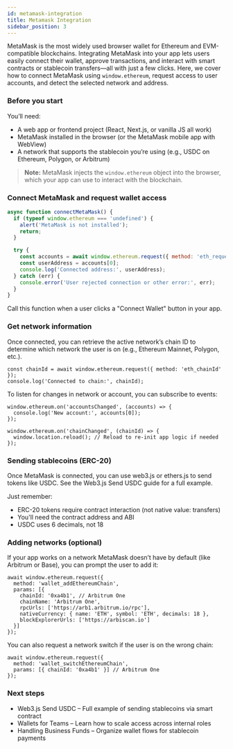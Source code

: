 ```yaml
---
id: metamask-integration
title: Metamask Integration
sidebar_position: 3
---
```


MetaMask is the most widely used browser wallet for Ethereum and EVM-compatible blockchains. Integrating MetaMask into your app lets users easily connect their wallet, approve transactions, and interact with smart contracts or stablecoin transfers—all with just a few clicks.
Here, we cover how to connect MetaMask using `window.ethereum`, request access to user accounts, and detect the selected network and address.

### Before you start

You’ll need:

- A web app or frontend project (React, Next.js, or vanilla JS all work)
- MetaMask installed in the browser (or the MetaMask mobile app with WebView)
- A network that supports the stablecoin you’re using (e.g., USDC on Ethereum, Polygon, or Arbitrum)

> **Note:** MetaMask injects the `window.ethereum` object into the browser, which your app can use to interact with the blockchain.

### Connect MetaMask and request wallet access

```js
async function connectMetaMask() {
  if (typeof window.ethereum === 'undefined') {
    alert('MetaMask is not installed');
    return;
  }

  try {
    const accounts = await window.ethereum.request({ method: 'eth_requestAccounts' });
    const userAddress = accounts[0];
    console.log('Connected address:', userAddress);
  } catch (err) {
    console.error('User rejected connection or other error:', err);
  }
}
```

Call this function when a user clicks a "Connect Wallet" button in your app.

### Get network information
Once connected, you can retrieve the active network’s chain ID to determine which network the user is on (e.g., Ethereum Mainnet, Polygon, etc.).
```
const chainId = await window.ethereum.request({ method: 'eth_chainId' });
console.log('Connected to chain:', chainId);
```
To listen for changes in network or account, you can subscribe to events:
```
window.ethereum.on('accountsChanged', (accounts) => {
  console.log('New account:', accounts[0]);
});

window.ethereum.on('chainChanged', (chainId) => {
  window.location.reload(); // Reload to re-init app logic if needed
});
```
### Sending stablecoins (ERC-20)
Once MetaMask is connected, you can use web3.js or ethers.js to send tokens like USDC. See the Web3.js Send USDC guide for a full example.

Just remember:

- ERC-20 tokens require contract interaction (not native value: transfers)
- You'll need the contract address and ABI
- USDC uses 6 decimals, not 18

### Adding networks (optional)
If your app works on a network MetaMask doesn’t have by default (like Arbitrum or Base), you can prompt the user to add it:
```
await window.ethereum.request({
  method: 'wallet_addEthereumChain',
  params: [{
    chainId: '0xa4b1', // Arbitrum One
    chainName: 'Arbitrum One',
    rpcUrls: ['https://arb1.arbitrum.io/rpc'],
    nativeCurrency: { name: 'ETH', symbol: 'ETH', decimals: 18 },
    blockExplorerUrls: ['https://arbiscan.io']
  }]
});
```
You can also request a network switch if the user is on the wrong chain:
```
await window.ethereum.request({
  method: 'wallet_switchEthereumChain',
  params: [{ chainId: '0xa4b1' }] // Arbitrum One
});
```

### Next steps
- Web3.js Send USDC – Full example of sending stablecoins via smart contract
- Wallets for Teams – Learn how to scale access across internal roles
- Handling Business Funds – Organize wallet flows for stablecoin payments
